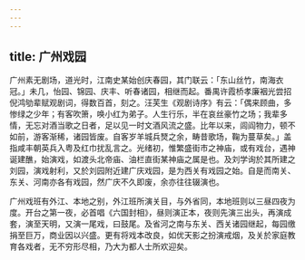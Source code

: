 ```yaml
---
---
---
```

title: 广州戏园
---



广州素无剧场，道光时，江南史某始创庆春园，其门联云：「东山丝竹，南海衣冠。」未几，怡园、锦园、庆丰、听春诸园，相继而起。番禺许霞桥孝廉裀光尝招倪鸿劬辈赋观剧词，得数百首，刻之。汪芙生《观剧诗序》有云：「偶来顾曲，多惨绿之少年；有客吹箫，唤小红为弟子。人生行乐，半在哀丝豪竹之场；我辈多情，无忘对酒当歌之日者，足以见一时文酒风流之盛。比年以来，闾阎物力，顿不如前，游客渐稀，诸园皆废。自客岁羊城兵燹之余，畴昔歌场，鞠为蔓草矣。」盖指咸丰朝英兵入粤及红巾扰乱言之。光绪初，惟繁盛街市之神庙，或有戏台，遇神诞建醮，始演戏，如渡头北帝庙、油栏直街某神庙之属是也。及刘学询於其所建之刘园，演戏射利，又於刘园附近建广庆戏园，是为西关有戏园之始。自是而南关、东关、河南亦各有戏园，然广庆不久即废，余亦往往辍演也。

广州戏班有外江、本地之别，外江班所演关目，与外省同，本地班则以三昼四夜为度。开台之第一夜，必首唱《六国封相》，昼则演正本，夜则先演三出头，再演成套，演至天明，又演一尾戏，曰鼓尾。及省河之南与东关、西关诸园继起，每园缴捐至巨万，商业因以兴盛。更有将戏本改良，如优天影之扮演戒烟，及关於家庭教育各戏者，无不穷形尽相，乃大为都人士所欢迎矣。